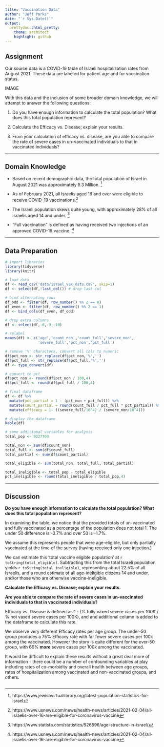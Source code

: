 ```yaml
---
title: "Vaccination Data"
author: "Jeff Parks"
date: "`r Sys.Date()`"
output:
  prettydoc::html_pretty:
    theme: architect
    highlight: github
---
```


## Assignment

Our source data is a COVID-19 table of Israeli hospitalization rates from August 2021.  These data are labeled for patient age and for vaccination status.

IMAGE

With this data and the inclusion of some broader domain knowledge, we will attempt to answer the following questions:

1. Do you have enough information to calculate the total population?  What does this total population represent?	

2. Calculate the Efficacy vs. Disease; explain your results.

3. From your calculation of efficacy vs. disease, are you able to compare the rate of severe cases in un-vaccinated individuals to that in vaccinated individuals?				

---

## Domain Knowledge

- Based on recent demographic data, the total population of Israel in August 2021 was approximately 9.3 Million. ^[https://www.jewishvirtuallibrary.org/latest-population-statistics-for-israel]

- As of February 2021, all Israelis aged 16 and over were eligible to receive COVID-19 vaccinations.^[https://www.usnews.com/news/health-news/articles/2021-02-04/all-israelis-over-16-are-eligible-for-coronavirus-vaccine]

- The Israeli population skews quite young, with approximately 28% of all Israelis aged 14 and under. ^[https://www.statista.com/statistics/526596/age-structure-in-israel/]

- "Full vaccination" is defined as having received two injections of an approved COVID-19 vaccine. ^[https://www.usnews.com/news/health-news/articles/2021-02-04/all-israelis-over-16-are-eligible-for-coronavirus-vaccine]

---

## Data Preparation
```r
# import libraries
library(tidyverse)
library(knitr)

# load data
df <- read_csv('data/israel_vax_data.csv', skip=1)
df <- select(df,!last_col()) # drop last col

# bind alternating rows
df_odd <- filter(df, row_number() %% 2 == 0)
df_even <- filter(df, row_number() %% 2 == 1)
df <- bind_cols(df_even, df_odd)

# drop extra columns
df <- select(df,-6,-9,-10) 

# relabel
names(df) <- c('age','count_non','count_full','severe_non',
               'severe_full','pct_non','pct_full')

# remove '%' characters, convert all cols to numeric
df$pct_non <- str_replace(df$pct_non,'%','')
df$pct_full <- str_replace(df$pct_full,'%','')
df <- type_convert(df)

# convert to pct
df$pct_non <- round(df$pct_non / 100,4) 
df$pct_full <- round(df$pct_full / 100,4)

# final dataframe
df <- df %>% 
  mutate(pct_partial = 1 - (pct_non + pct_full)) %>%
  mutate(count_partial = round(count_full / pct_full * pct_partial)) %>% 
  mutate(efficacy = 1- ((severe_full/10^4) / (severe_non/10^4)))

# display the dataframe
kable(df)

# some additional variables for analysis
total_pop <- 9227700

total_non <- sum(df$count_non)
total_full <- sum(df$count_full)
total_partial <- sum(df$count_partial)

total_eligible <- sum(total_non, total_full, total_partial)

total_ineligible <- total_pop - total_eligible
pct_ineligible <- round(total_ineligible / total_pop,4)
```

---

## Discussion

**Do you have enough information to calculate the total population?  What does this total population represent?**

In examining the table, we notice that the provided totals of un-vaccinated and fully vaccinated as a percentage of the population does not total 1.  The under 50 difference is -3.7% and over 50 is -1.7%.  

We assume this represents people that were age-eligible, but only partially vaccinated at the time of the survey (having received only one injection.)

We can estimate this 'total vaccine eligible population' at `r toString(total_eligible)`.  Subtracting this from the total Israeli population yields `r toString(total_ineligible)`, representing about 22.5% of all Israelis, and a round estimate of all age-ineligible citizens 14 and under, and/or those who are otherwise vaccine-ineligible.


**Calculate the Efficacy vs. Disease; explain your results.**

**Are you able to compare the rate of severe cases in un-vaccinated individuals to that in vaccinated individuals?**

Efficacy vs. Disease is defined as 1 - (% fully vaxed severe cases per 100K / % not vaxed severe cases per 100K), and and additional column is added to the dataframe to calculate this rate.

We observe very different Efficacy rates per age group. The under-50 group produces a 75% Efficacy rate with far fewer severe cases per 100k among the vaccinated.  However the story is quite different for the over-50 group, with 69% **more** severe cases per 100k among the vaccinated. 

It would be difficult to explain these results without a great deal more of information - there could be a number of confounding variables at play including rates of co-morbidity and overall health between age groups, rates of hospitalization among vaccinated and non-vaccinated groups, and others.




```r

```
